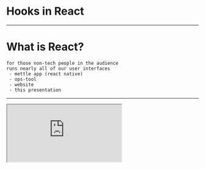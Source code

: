 
<!-- TODO:
  - Example of hooky redux
-->

# Hooks in React

---

# What is React?

```notes
for those non-tech people in the audience
runs nearly all of our user interfaces
 - mettle app (react native)
 - ops-tool
 - website
 - this presentation
```

---

<iframe
  src="https://codesandbox.io/embed/v4bxe?autoresize=1&fontsize=22&hidenavigation=1&view=editor&hidenavigation=1"
  style={{
    width: "100vw",
    height: "100vh",
    border: 0,
    borderRadius: 4,
    overflow: "hidden",
  }}
  sandbox="allow-modals allow-forms allow-popups allow-scripts allow-same-origin"
/>

---


## Developers 💜 React

```notes
Built by Facebook to address their own tech issues
- Performance in large applications
- Predictability / reasoning about code
  - Lifecycle model
  - Separation of local state from application state
- Ecosystem
```

---


<Image size="contain" src="https://i.imgur.com/axp99f1.png" />

---

## Developers 🤬 React

```notes
- Architecture took a long time to refine
- Many, many improvements over time
- Composability of components easier
- Composability of behaviours still hard
```

---

## History of React

### July 2013 ─ v0.3

First public release

```notes
Initial public release v0.3.0
Major design flaws, bugs, warts
Mixins!
```

---

```jsx
React.createClass({
  name: "ToggleButton",
  getInitialState() {
    return { toggle: false };
  },
  handleClick() {
    this.setState({
      toggle: !this.state.toggle,
    });
  },
  render() {
    return (
      <button onClick={this.handleClick}>
        {this.state.toggle ? "On" : "Off"}
      </button>
    );
  },
});
```

---

## Mixins

```jsx
const ToggleMixin = {
  getInitialState() {
    return { toggle: false };
  },
  handleClick() {
    this.setState({
      toggle: !this.state.toggle,
    });
  },
};
```

---

## Mixins

```jsx
React.createClass({
  name: "ToggleButton",
  mixins: [ToggleMixin],
  render() {
    return (
      <button onClick={this.handleClick}>
        {this.state.toggle ? "On" : "Off"}
      </button>
    );
  },
});
```

```notes
Mixins were _the_ way to compose behaviours
Kinda worked, a few problems
```

---

## History of React

### December 2013 ─ v0.8

```notes
Published to npm v0.8.0
Nice christmas gift
Reliable enough to build applications with
```

Published on npm

---

## History of React

### Oct 2015 ─ v0.14

Separated into `react` and `react-dom` packages

```notes
Important step as it realised React as a tool for reconciling trees of elements
```

---

## Stateless Functional Components

```jsx
const MyButton = ({ onClick, toggled }) => (
  <button onClick={onClick}>{toggled ? "On" : "Off"}</button>
);
```

```notes
...also introduced in v0.14
Super small syntax
NO LIFECYCLE
```

---

## History of React

### Apr 2016 ─ v15

First "stable" release

```notes
Huge performance improvements
Improved SVG support
```

---

<Image size="contain" src="https://i.imgur.com/NW9osQq.png" />

```notes
Lord and saviour St Abramov of the church of React
 - mixins are horribly broken
 - name clashes
 - pain to manage (dependencies, tight binding + messy at scale)

Solutions:
 - don't use mixins. embed directly or use HoCs
```

---

```jsx
const withToggle = InnerComponent =>
  class extends React.Component {
    state = { toggle: false };

    handleToggle() {
      this.setState({ toggle: !this.state.toggle });
    }

    render() {
      return (
        <InnerComponent
          {...this.props}
          toggled={this.state.toggle}
          onClick={() => this.handleToggle()}
        />
      );
    }
  };
```

```notes
Higher-order components allow composing behaviour
```

---

## SFCs + HoCs

```jsx
const MyButton = ({ onClick, toggled }) => (
  <button onClick={onClick}>{toggled ? "On" : "Off"}</button>
);

const ToggleButton = withToggle(MyButton);
```

```notes
Fixes the clashing + maintainability issues of mixins
Composability possible
```

---

```jsx
const ToggleButtonWithPopover = withPopover(withToggle(MyButton));
```

---

```jsx
const IsThisEvenReallyAButton = _.flowRight(
  withPopover,
  withToggle,
  withCounter,
  withSomethingFromMyReduxStore,
  withCatPhotosFromApi
)(MyButton);
```

```notes
Very powerful pattern
Comes with a cost
Lovely using recompose ─ ops-tool
```

---

```
<Popover>
  <Toggle>
    <Counter>
      <CatPhotoApi>
        <MyButton />
      </CatPhotoApi>
    </Counter>
  </Toggle>
</Popover>
```

```notes
Can affect performance
Pain to debug
Naming clashes problem resurfaces in passed props
```

---

# Render Props

### a.k.a _children as a function_

---

# Render Props

```jsx
const MyButton = () => (
  <ToggleBehaviour>
    {({ toggled, toggle }) => (
      <button onClick={toggle}>{toggled ? "On" : "Off"}</button>
    )}
  </ToggleBehaviour>
);
```

```notes
Fixes component nesting issue
Moves nesting issue into the render method
```

---

# Enter: Hooks

```notes
A new API for the same React component lifecycle
which can be used inside functional components
```

---

## ~~Stateless~~ Functional Components

---

<iframe
  src="https://codesandbox.io/embed/cdu2f?autoresize=1&fontsize=22&hidenavigation=1&view=editor&module=%2Fsrc%2FButton.jsx"
  style={{
    width: "100vw",
    height: "100vh",
    border: 0,
    borderRadius: 4,
    overflow: "hidden",
  }}
  sandbox="allow-modals allow-forms allow-popups allow-scripts allow-same-origin"
/>

```notes
Explain what is going on here
 - functional component
 - weird useState function from react
 - storing single state variable
 - no need for setState
Add a counter
 - many state variables
Extract behaviours out into new hooks
```

---

# `useState`

```jsx
const useToggle = (initial = false) => {
  const [toggled, setToggled] = useState(initial);
  return [toggled, () => setToggled(!toggled)];
};
```

```jsx
const useCounter = (initial = 0) => {
  const [counter, setCounter] = useState(initial);
  return [counter, () => setCounter(counter + 1)];
};
```

```notes
can return whatever, but CQRS
```

---

<iframe
  src="https://codesandbox.io/embed/5z658?autoresize=1&fontsize=22&hidenavigation=1&view=editor&module=%2Fsrc%2FButton.jsx"
  style={{
    width: "100vw",
    height: "100vh",
    border: 0,
    borderRadius: 4,
    overflow: "hidden",
  }}
  sandbox="allow-modals allow-forms allow-popups allow-scripts allow-same-origin"
/>

```notes
- replacement for didmount/didupdate/willunmount
Make the behaviour optional
 - wrap the hook in an if statement first (WRONG)
 - move it inside
 - add dependency
```

---

# `useEffect`

```jsx
const MyOverpoweredComponent = () => {
  const { x, y } = useWindowScrollPosition();
  useDocumentTitle(`Scrolled to (${x}, ${y}`);

  return (
    <div>
      {x}, {y}
    </div>
  );
};
```

```notes
Abstracting functionality by _behaviour_ not by lifecycle method
```

---

# `useEffect`

```jsx
const useDocumentTitle = title =>
  useEffect(() => {
    let originalTitle = document.title;
    document.title = title;

    return () => {
      document.title = originalTitle;
    };
  }, [title]);
```

---

# `useContext`

```jsx
const ThemedButton = () => {
  const theme = useContext(MyThemeContext);
  return <button style={theme}>Button</button>;
};
```

```notes
different way of accessing the same context
(not using MyThemeContext.Context)
```

---

# `useReducer`

```jsx
const [state, dispatch] = useReducer(reducer, initialArg);
```

```notes
The pattern that makes redux powerful
is now sort-of built-in to React.

Good for building FSMs
```

---

<center>

# `useReducer` + `useContext`

<p><em>(+ about 10 lines of code)</em></p>

# `==`

# `redux` + `react-redux`

</center>

```notes
My searing hot take on this
Redux is now pretty much redundant (thanks Dan)
Freedom from global application state; separate reducers + contexts for separate concerns
```

---

# `useRef`

```jsx
function TextInputWithFocusButton() {
  const inputEl = useRef(null);
  const onButtonClick = () => {
    // `current` points to the mounted text input element
    inputEl.current.focus();
  };
  return (
    <>
      <input ref={inputEl} type="text" />
      <button onClick={onButtonClick}>Focus the input</button>
    </>
  );
}
```

```notes
Same old refs
```

---

# Other built-in hooks

- `useMemo` to avoid re-executing expensive functions
- `useLayoutEffect` - blocking version of `useEffect`
- `useImperativeHandle` to expose imperative code to parents

```notes
blocking version => syncly on all DOM renders
imperative handle => escape hatch for forward refs
```

---

# Hooks allow you to...

**Compose reusable behaviours** within a component,
without creating additional unnecessary React elements.

---

# Hooks allow you to...

Use 3rd party modules to add complex behaviours without:

- sacrificing control of rendering
- introducing performance overheads

---

# Hooks allow you to...

Never write another `class` in JS again.

---

# Further reading

- [ReactConf 2018 keynote video](https://youtu.be/V-QO-KO90iQ)
- [Making Sense of React Hooks](https://medium.com/@dan_abramov/making-sense-of-react-hooks-fdbde8803889) by St. Abramov
- [rehooks/awesome-react-hooks](https://github.com/rehooks/awesome-react-hooks) on GitHub
